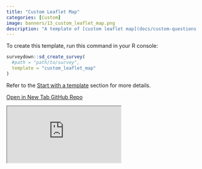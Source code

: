 ```yaml
---
title: "Custom Leaflet Map"
categories: [Custom]
image: banners/13_custom_leaflet_map.png
description: "A template of [custom leaflet map](docs/custom-questions.html#leaflet-map-example) question using `sd_question_custom()`."
---
```


To create this template, run this command in your R console:

```r
surveydown::sd_create_survey(
  #path = "path/to/survey",
  template = "custom_leaflet_map"
)
```

Refer to the [Start with a template](/docs/getting-started.html#start-with-a-template) section for more details.

<div class="button-container">
  <a href="https://surveydown3.shinyapps.io/custom_leaflet_map/" class="template-button" target="_blank">
    <i class="fas fa-external-link-alt"></i> Open in New Tab
  </a>
  <a href="https://github.com/surveydown-dev/templates" class="template-button" target="_blank">
    <i class="fab fa-github"></i> GitHub Repo
  </a>
</div>

<div class="template-iframe-container">
<iframe src="https://surveydown3.shinyapps.io/custom_leaflet_map/" class="template-iframe"></iframe>
</div>
